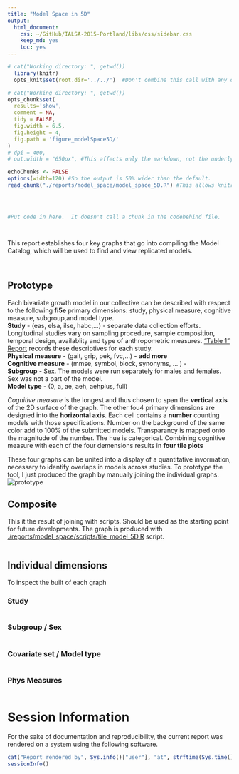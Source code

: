 ```yaml
---
title: "Model Space in 5D"
output:
  html_document:
    css: ~/GitHub/IALSA-2015-Portland/libs/css/sidebar.css
    keep_md: yes
    toc: yes
---
```




<!--  Set the working directory to the repository's base directory; this assumes the report is nested inside of two directories.-->
```r
# cat("Working directory: ", getwd())
  library(knitr)
  opts_knit$set(root.dir='../../')  #Don't combine this call with any other chunk -especially one that uses file paths.
```

<!-- Set the report-wide options, and point to the external code file. -->
```r
# cat("Working directory: ", getwd())
opts_chunk$set(
  results='show', 
  comment = NA, 
  tidy = FALSE,
  fig.width = 6.5, 
  fig.height = 4, 
  fig.path = 'figure_modelSpace5D/'
)
# dpi = 400,
# out.width = "650px", #This affects only the markdown, not the underlying png file.  The height will be scaled appropriately.

echoChunks <- FALSE
options(width=120) #So the output is 50% wider than the default.
read_chunk("./reports/model_space/model_space_5D.R") #This allows knitr to call chunks tagged in the underlying *.R file.
```

<!-- Load the sources.  Suppress the output when loading sources. --> 
```r
```

<!-- Load 'sourced' R files.  Suppress the output when loading packages. --> 
```r
```

<!-- Load any Global functions and variables declared in the R file.  Suppress the output. --> 
```r
```

<!-- Declare any global functions specific to a Rmd output.  Suppress the output. --> 
```r
#Put code in here.  It doesn't call a chunk in the codebehind file.
```

<!-- Load the datasets.   -->
```r
```

<!-- Tweak the datasets.   -->
```r
```

<!-- Frequency counts   -->


This report establishes four key graphs that go into compiling the Model Catalog, which will be used to find and view replicated models. 


```r
```

```r
```
## Prototype
Each bivariate growth model in our collective can be described with respect to the following **fi5e** primary dimensions: study, physical measure, cognitive measure, subgroup,and model type.     
**Study** - (eas, elsa, ilse, habc,...) - separate data collection efforts. Longitudinal studies vary on sampling procedure, sample composition, temporal design, availablity and type of anthropometric measures. ["Table 1" Report](./reports/table_1/table_1.md) records these descriptives for each study.   
**Physical measure** - (gait, grip, pek, fvc,...)  - **add more**   
**Cognitive measure** - (mmse, symbol, block, synonyms, ...  )  -    
**Subgroup** - Sex. The models were run separately for males and females. Sex was not a part of the model.   
**Model type** - (0, a, ae, aeh, aehplus, full)   

*Cognitive measure* is the longest and thus chosen to span the **vertical axis** of the 2D surface of the graph. The other fou4 primary dimensions are designed into the **horizontal axis**. Each cell contains a  **number** counting models with those  specifications. Number on the background of the same color add to 100% of the submitted models. Transparancy is mapped onto the magnitude of the number. The hue is categorical. Combining cognitive measure with each of the four demensions results in **four tile plots**

These four graphs  can be united into a display of a quantitative invormation, necessary to identify overlaps in models across studies. To prototype the tool, I just produced the graph by manually joining the individual graphs.
![prototype](./figure_overlap_(old)/combine_panels-01.png)

## Composite
This it the result of joining with scripts. Should be used as the starting point for future developments. The graph is produced with  [./reports/model_space/scripts/tile_model_5D.R](https://github.com/IALSA/IALSA-2015-Portland/blob/master/reports/model_space/reports/model_space/scripts/tile_model_5D.R) script. 

```r
```


## Individual dimensions
To inspect the built of each graph

### Study

```r
```


### Subgroup / Sex

```r
```

### Covariate set / Model type
```r
```


### Phys Measures

```r
```













# Session Information
For the sake of documentation and reproducibility, the current report was rendered on a system using the following software.

```r
cat("Report rendered by", Sys.info()["user"], "at", strftime(Sys.time(), "%Y-%m-%d, %H:%M %z"))
sessionInfo()
```
